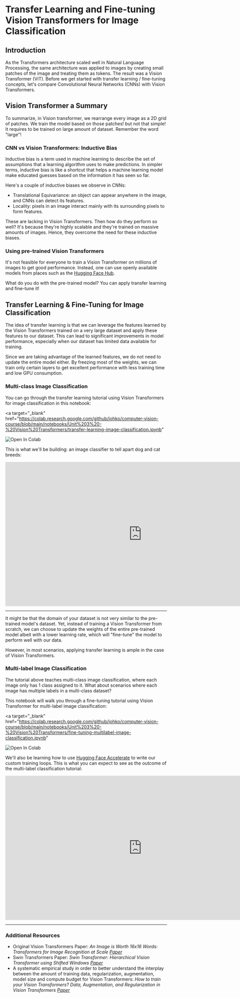 # Transfer Learning and Fine-tuning Vision Transformers for Image Classification

## Introduction

As the Transformers architecture scaled well in Natural Language Processing, the same architecture was applied to images by creating small patches of the image and treating them as tokens. The result was a Vision Transformer (ViT). Before we get started with transfer learning / fine-tuning concepts, let's compare Convolutional Neural Networks (CNNs) with Vision Transformers.

## Vision Transformer a Summary

To summarize, in Vision transformer, we rearrange every image as a 2D grid of patches. We train the model based on those patches! but not that simple! It requires to be trained on large amount of dataset. Remember the word "large"!


### CNN vs Vision Transformers: Inductive Bias

Inductive bias is a term used in machine learning to describe the set of assumptions that a learning algorithm uses to make predictions. In simpler terms, inductive bias is like a shortcut that helps a machine learning model make educated guesses based on the information it has seen so far.

Here's a couple of inductive biases we observe in CNNs:

- Translational Equivariance: an object can appear anywhere in the image, and CNNs can detect its features.
- Locality: pixels in an image interact mainly with its surrounding pixels to form features.

These are lacking in Vision Transformers. Then how do they perform so well? It's because they're highly scalable and they're trained on massive amounts of images. Hence, they overcome the need for these inductive biases.

### Using pre-trained Vision Transformers

It's not feasible for everyone to train a Vision Transformer on millions of images to get good performance. Instead, one can use openly available models from places such as the [Hugging Face Hub](https://huggingface.co/models?sort=trending).

What do you do with the pre-trained model? You can apply transfer learning and fine-tune it!

## Transfer Learning & Fine-Tuning for Image Classification

The idea of transfer learning is that we can leverage the features learned by the Vision Transformers trained on a very large dataset and apply these features to our dataset. This can lead to significant improvements in model performance, especially when our dataset has limited data available for training.

Since we are taking advantage of the learned features, we do not need to update the entire model either. By freezing most of the weights, we can train only certain layers to get excellent performance with less training time and low GPU consumption.

### Multi-class Image Classification

You can go through the transfer learning tutorial using Vision Transformers for image classification in this notebook:

<a
  target="_blank"
  href="https://colab.research.google.com/github/johko/computer-vision-course/blob/main/notebooks/Unit%203%20-%20Vision%20Transformers/transfer-learning-image-classification.ipynb"
>
  <img
    src="https://colab.research.google.com/assets/colab-badge.svg"
    alt="Open In Colab"
  />
</a>

This is what we'll be building: an image classifier to tell apart dog and cat breeds:

<iframe
  src="https://shreydan-oxford-iiit-pets-classifier.hf.space"
  frameborder="0"
  width="850"
  height="450"
></iframe>

---

It might be that the domain of your dataset is not very similar to the pre-trained model's dataset. Yet, instead of training a Vision Transformer from scratch, we can choose to update the weights of the entire pre-trained model albeit with a lower learning rate, which will "fine-tune" the model to perform well with our data.

<Tip>
  However, in most scenarios, applying transfer learning is ample in the case of
  Vision Transformers.
</Tip>

### Multi-label Image Classification

The tutorial above teaches multi-class image classification, where each image only has 1 class assigned to it. What about scenarios where each image has multiple labels in a multi-class dataset?

This notebook will walk you through a fine-tuning tutorial using Vision Transformer for multi-label image classification:

<a
  target="_blank"
  href="https://colab.research.google.com/github/johko/computer-vision-course/blob/main/notebooks/Unit%203%20-%20Vision%20Transformers/fine-tuning-multilabel-image-classification.ipynb"
>
  <img
    src="https://colab.research.google.com/assets/colab-badge.svg"
    alt="Open In Colab"
  />
</a>

We'll also be learning how to use [Hugging Face Accelerate](https://huggingface.co/docs/accelerate/index) to write our custom training loops.
This is what you can expect to see as the outcome of the multi-label classification tutorial:

<iframe
  src="https://shreydan-pascal-multilabel-classifier.hf.space"
  frameborder="0"
  width="850"
  height="450"
></iframe>

---

### Additional Resources

- Original Vision Transformers Paper: _An Image is Worth 16x16 Words: Transformers for Image Recognition at Scale [Paper](https://huggingface.co/papers/2010.11929)_
- Swin Transformers Paper: _Swin Transformer: Hierarchical Vision Transformer using Shifted Windows [Paper](https://huggingface.co/papers/2103.14030)_
- A systematic empirical study in order to better understand the interplay between the amount of training data, regularization, augmentation, model size and compute budget for Vision Transformers: _How to train your Vision Transformers? Data, Augmentation, and Regularization in Vision Transformers [Paper](https://huggingface.co/papers/2106.10270)_
